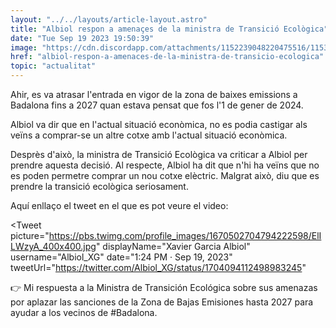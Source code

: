 ```yaml
---
layout: "../../layouts/article-layout.astro"
title: "Albiol respon a amenaçes de la ministra de Transició Ecològica"
date: "Tue Sep 19 2023 19:50:39"
image: "https://cdn.discordapp.com/attachments/1152239048220475516/1153746123249418260/albiol-clima.webp"
href: "albiol-respon-a-amenaces-de-la-ministra-de-transicio-ecologica"
topic: "actualitat"
---
```


Ahir, es va atrasar l'entrada en vigor de la zona de baixes emissions a Badalona fins a 2027 quan estava pensat que fos l'1 de gener de 2024.

Albiol va dir que en l'actual situació econòmica, no es podia castigar als veïns a comprar-se un altre cotxe amb l'actual situació econòmica.

Desprès d'això, la ministra de Transició Ecològica va criticar a Albiol per prendre aquesta decisió. Al respecte, Albiol ha dit que n'hi ha veïns que no es poden permetre comprar un nou cotxe elèctric. Malgrat això, diu que es prendre la transició ecològica seriosament.

Aquí enllaço el tweet en el que es pot veure el video:

<Tweet
    picture="https://pbs.twimg.com/profile_images/1670502704794222598/ElILWzyA_400x400.jpg" 
    displayName="Xavier Garcia Albiol"
    username="Albiol_XG"
    date="1:24 PM · Sep 19, 2023"
    tweetUrl="https://twitter.com/Albiol_XG/status/1704094112498983245"
>
👉 Mi respuesta a la Ministra de Transición Ecológica sobre sus amenazas por aplazar las sanciones de la Zona de Bajas Emisiones hasta 2027 para ayudar a los vecinos de #Badalona.
</Tweet>
